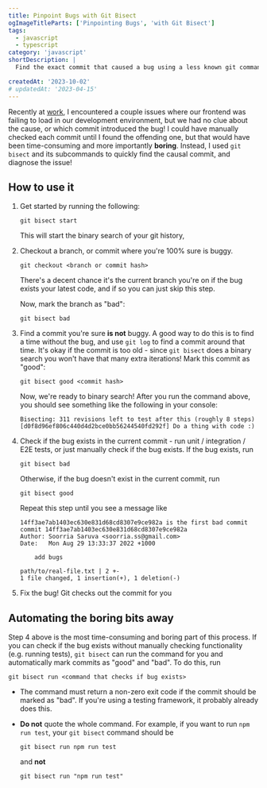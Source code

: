 ```yaml
---
title: Pinpoint Bugs with Git Bisect
ogImageTitleParts: ['Pinpointing Bugs', 'with Git Bisect']
tags:
  - javascript
  - typescript
category: 'javascript'
shortDescription: |
  Find the exact commit that caused a bug using a less known git command.

createdAt: '2023-10-02'
# updatedAt: '2023-04-15'
---
```


Recently at [work](https://relevanceai.com), I encountered a couple issues where
our frontend was failing to load in our development environment, but we had no
clue about the cause, or which commit introduced the bug! I could have manually
checked each commit until I found the offending one, but that would have been
time-consuming and more importantly **boring**. Instead, I used `git bisect` and
its subcommands to quickly find the causal commit, and diagnose the issue!

## How to use it

1. Get started by running the following:

   ```console
   git bisect start
   ```

   This will start the binary search of your git history,

1. Checkout a branch, or commit where you're 100% sure is buggy.

   ```console
   git checkout <branch or commit hash>
   ```

   There's a decent chance it's the current branch you're on if the bug exists
   your latest code, and if so you can just skip this step.

   Now, mark the branch as "bad":

   ```console
   git bisect bad
   ```

1. Find a commit you're sure **is not** buggy. A good way to do this is to find
   a time without the bug, and use `git log` to find a commit around that time.
   It's okay if the commit is too old - since `git bisect` does a binary search
   you won't have that many extra iterations! Mark this commit as "good":

   ```console
   git bisect good <commit hash>
   ```

   Now, we're ready to binary search! After you run the command above, you
   should see something like the following in your console:

   ```console
   Bisecting: 311 revisions left to test after this (roughly 8 steps)
   [d0f8d96ef806c440d4d2bce0bb56244540fd292f] Do a thing with code :)
   ```

1. Check if the bug exists in the current commit - run unit / integration / E2E
   tests, or just manually check if the bug exists. If the bug exists, run

   ```console
   git bisect bad
   ```

   Otherwise, if the bug doesn't exist in the current commit, run

   ```console
   git bisect good
   ```

   Repeat this step until you see a message like

   ```console
   14ff3ae7ab1403ec630e831d68cd8307e9ce982a is the first bad commit
   commit 14ff3ae7ab1403ec630e831d68cd8307e9ce982a
   Author: Soorria Saruva <soorria.ss@gmail.com>
   Date:   Mon Aug 29 13:33:37 2022 +1000

       add bugs

   path/to/real-file.txt | 2 +-
   1 file changed, 1 insertion(+), 1 deletion(-)
   ```

1. Fix the bug! Git checks out the commit for you

## Automating the boring bits away

Step 4 above is the most time-consuming and boring part of this process. If you
can check if the bug exists without manually checking functionality (e.g.
running tests), `git bisect` can run the command for you and automatically mark
commits as "good" and "bad". To do this, run

```console
git bisect run <command that checks if bug exists>
```

<Note variant="info">

- The command must return a non-zero exit code if the commit should be marked as
  "bad". If you're using a testing framework, it probably already does this.

- **Do not** quote the whole command. For example, if you want to run
  `npm run test`, your `git bisect` command should be

  ```console
  git bisect run npm run test
  ```

  and **not**

  ```console
  git bisect run "npm run test"
  ```

</Note>
